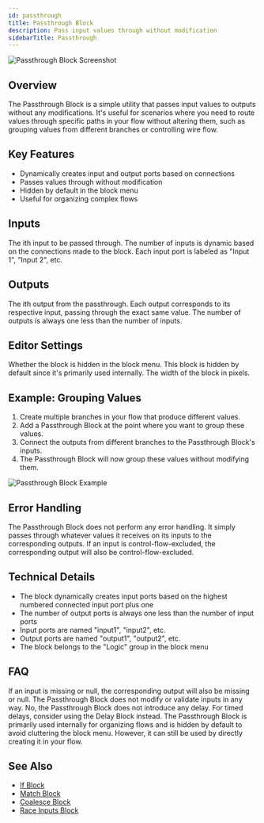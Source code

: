 ```yaml
---
id: passthrough
title: Passthrough Block
description: Pass input values through without modification
sidebarTitle: Passthrough
---
```


![Passthrough Block Screenshot](./assets/passthrough-block.png)

## Overview

The Passthrough Block is a simple utility that passes input values to outputs without any modifications. It's useful for scenarios where you need to route values through specific paths in your flow without altering them, such as grouping values from different branches or controlling wire flow.

## Key Features

- Dynamically creates input and output ports based on connections
- Passes values through without modification
- Hidden by default in the block menu
- Useful for organizing complex flows

## Inputs

<ParamField path="Input [i]" type="any">
  The ith input to be passed through. The number of inputs is dynamic based on the connections made to the block. Each input port is labeled as "Input 1", "Input 2", etc.
</ParamField>

## Outputs

<ResponseField name="Output [i]" type="any">
  The ith output from the passthrough. Each output corresponds to its respective input, passing through the exact same value. The number of outputs is always one less than the number of inputs.
</ResponseField>

## Editor Settings

<ParamField path="Hidden" type="boolean" default={true}>
  Whether the block is hidden in the block menu. This block is hidden by default since it's primarily used internally.
</ParamField>

<ParamField path="Width" type="number" default={175}>
  The width of the block in pixels.
</ParamField>

## Example: Grouping Values

1. Create multiple branches in your flow that produce different values.
2. Add a Passthrough Block at the point where you want to group these values.
3. Connect the outputs from different branches to the Passthrough Block's inputs.
4. The Passthrough Block will now group these values without modifying them.

<Frame>
  <img src="./assets/passthrough-block-example.png" alt="Passthrough Block Example" />
</Frame>

## Error Handling

The Passthrough Block does not perform any error handling. It simply passes through whatever values it receives on its inputs to the corresponding outputs. If an input is control-flow-excluded, the corresponding output will also be control-flow-excluded.

## Technical Details

- The block dynamically creates input ports based on the highest numbered connected input port plus one
- The number of output ports is always one less than the number of input ports
- Input ports are named "input1", "input2", etc.
- Output ports are named "output1", "output2", etc.
- The block belongs to the "Logic" group in the block menu

## FAQ

<AccordionGroup>
  <Accordion title="What happens if an input is missing or null?">
    If an input is missing or null, the corresponding output will also be missing or null. The Passthrough Block does not modify or validate inputs in any way.
  </Accordion>

  <Accordion title="Can the Passthrough Block be used to delay execution?">
    No, the Passthrough Block does not introduce any delay. For timed delays, consider using the Delay Block instead.
  </Accordion>

  <Accordion title="Why is this block hidden by default?">
    The Passthrough Block is primarily used internally for organizing flows and is hidden by default to avoid cluttering the block menu. However, it can still be used by directly creating it in your flow.
  </Accordion>
</AccordionGroup>

## See Also

- [If Block](/block-reference/logic/if)
- [Match Block](/block-reference/logic/match)
- [Coalesce Block](/block-reference/logic/coalesce)
- [Race Inputs Block](/block-reference/logic/race-inputs)
